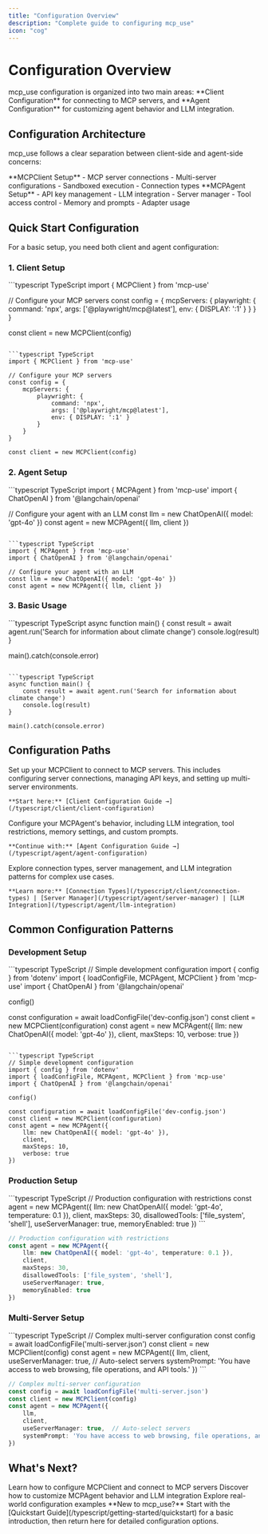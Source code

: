 ```yaml
---
title: "Configuration Overview"
description: "Complete guide to configuring mcp_use"
icon: "cog"
---
```


# Configuration Overview

<Info>
mcp_use configuration is organized into two main areas: **Client Configuration** for connecting to MCP servers, and **Agent Configuration** for customizing agent behavior and LLM integration.
</Info>

## Configuration Architecture

mcp_use follows a clear separation between client-side and agent-side concerns:

<CardGroup cols={2}>
  <Card title="Client Configuration" icon="server" href="/typescript/client/client-configuration">
    **MCPClient Setup**
    - MCP server connections
    - Multi-server configurations
    - Sandboxed execution
    - Connection types
  </Card>
  <Card title="Agent Configuration" icon="brain" href="/typescript/agent/agent-configuration">
    **MCPAgent Setup**
    - API key management
    - LLM integration
    - Server manager
    - Tool access control
    - Memory and prompts
    - Adapter usage
  </Card>
</CardGroup>

## Quick Start Configuration

For a basic setup, you need both client and agent configuration:

### 1. Client Setup

<CodeGroup>
```typescript TypeScript
import { MCPClient } from 'mcp-use'

// Configure your MCP servers
const config = {
    mcpServers: {
        playwright: {
            command: 'npx',
            args: ['@playwright/mcp@latest'],
            env: { DISPLAY: ':1' }
        }
    }
}

const client = new MCPClient(config)
```

```typescript TypeScript
import { MCPClient } from 'mcp-use'

// Configure your MCP servers
const config = {
    mcpServers: {
        playwright: {
            command: 'npx',
            args: ['@playwright/mcp@latest'],
            env: { DISPLAY: ':1' }
        }
    }
}

const client = new MCPClient(config)
```
</CodeGroup>

### 2. Agent Setup

<CodeGroup>
```typescript TypeScript
import { MCPAgent } from 'mcp-use'
import { ChatOpenAI } from '@langchain/openai'

// Configure your agent with an LLM
const llm = new ChatOpenAI({ model: 'gpt-4o' })
const agent = new MCPAgent({ llm, client })
```

```typescript TypeScript
import { MCPAgent } from 'mcp-use'
import { ChatOpenAI } from '@langchain/openai'

// Configure your agent with an LLM
const llm = new ChatOpenAI({ model: 'gpt-4o' })
const agent = new MCPAgent({ llm, client })
```
</CodeGroup>

### 3. Basic Usage

<CodeGroup>
```typescript TypeScript
async function main() {
    const result = await agent.run('Search for information about climate change')
    console.log(result)
}

main().catch(console.error)
```

```typescript TypeScript
async function main() {
    const result = await agent.run('Search for information about climate change')
    console.log(result)
}

main().catch(console.error)
```
</CodeGroup>

## Configuration Paths

<Steps>
  <Step title="Client Configuration">
    Set up your MCPClient to connect to MCP servers. This includes configuring server connections, managing API keys, and setting up multi-server environments.

    **Start here:** [Client Configuration Guide →](/typescript/client/client-configuration)
  </Step>

  <Step title="Agent Configuration">
    Configure your MCPAgent's behavior, including LLM integration, tool restrictions, memory settings, and custom prompts.

    **Continue with:** [Agent Configuration Guide →](/typescript/agent/agent-configuration)
  </Step>

  <Step title="Advanced Topics">
    Explore connection types, server management, and LLM integration patterns for complex use cases.

    **Learn more:** [Connection Types](/typescript/client/connection-types) | [Server Manager](/typescript/agent/server-manager) | [LLM Integration](/typescript/agent/llm-integration)
  </Step>
</Steps>

## Common Configuration Patterns

### Development Setup

<CodeGroup>
```typescript TypeScript
// Simple development configuration
import { config } from 'dotenv'
import { loadConfigFile, MCPAgent, MCPClient } from 'mcp-use'
import { ChatOpenAI } from '@langchain/openai'

config()

const configuration = await loadConfigFile('dev-config.json')
const client = new MCPClient(configuration)
const agent = new MCPAgent({
    llm: new ChatOpenAI({ model: 'gpt-4o' }),
    client,
    maxSteps: 10,
    verbose: true
})
```

```typescript TypeScript
// Simple development configuration
import { config } from 'dotenv'
import { loadConfigFile, MCPAgent, MCPClient } from 'mcp-use'
import { ChatOpenAI } from '@langchain/openai'

config()

const configuration = await loadConfigFile('dev-config.json')
const client = new MCPClient(configuration)
const agent = new MCPAgent({
    llm: new ChatOpenAI({ model: 'gpt-4o' }),
    client,
    maxSteps: 10,
    verbose: true
})
```
</CodeGroup>

### Production Setup

<CodeGroup>
```typescript TypeScript
// Production configuration with restrictions
const agent = new MCPAgent({
    llm: new ChatOpenAI({ model: 'gpt-4o', temperature: 0.1 }),
    client,
    maxSteps: 30,
    disallowedTools: ['file_system', 'shell'],
    useServerManager: true,
    memoryEnabled: true
})
```

```typescript TypeScript
// Production configuration with restrictions
const agent = new MCPAgent({
    llm: new ChatOpenAI({ model: 'gpt-4o', temperature: 0.1 }),
    client,
    maxSteps: 30,
    disallowedTools: ['file_system', 'shell'],
    useServerManager: true,
    memoryEnabled: true
})
```
</CodeGroup>

### Multi-Server Setup

<CodeGroup>
```typescript TypeScript
// Complex multi-server configuration
const config = await loadConfigFile('multi-server.json')
const client = new MCPClient(config)
const agent = new MCPAgent({
    llm,
    client,
    useServerManager: true,  // Auto-select servers
    systemPrompt: 'You have access to web browsing, file operations, and API tools.'
})
```

```typescript TypeScript
// Complex multi-server configuration
const config = await loadConfigFile('multi-server.json')
const client = new MCPClient(config)
const agent = new MCPAgent({
    llm,
    client,
    useServerManager: true,  // Auto-select servers
    systemPrompt: 'You have access to web browsing, file operations, and API tools.'
})
```
</CodeGroup>

## What's Next?

<CardGroup cols={3}>
  <Card title="Client Configuration" icon="server" href="/typescript/client/client-configuration">
    Learn how to configure MCPClient and connect to MCP servers
  </Card>
  <Card title="Agent Configuration" icon="brain" href="/typescript/agent/agent-configuration">
    Discover how to customize MCPAgent behavior and LLM integration
  </Card>
  <Card title="Examples" icon="code" href="https://github.com/mcp-use/mcp-use/tree/main/examples">
    Explore real-world configuration examples
  </Card>
</CardGroup>

<Tip>
**New to mcp_use?** Start with the [Quickstart Guide](/typescript/getting-started/quickstart) for a basic introduction, then return here for detailed configuration options.
</Tip>
